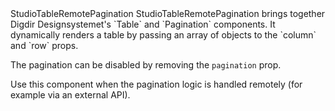 
<Meta of={StudioTableRemotePaginationStories} />

<Heading level={1} size='small'>
  StudioTableRemotePagination
</Heading>
<Paragraph>
  StudioTableRemotePagination brings together Digdir Designsystemet's `Table` and `Pagination` components.
  It dynamically renders a table by passing an array of objects to the `column` and `row` props.

  The pagination can be disabled by removing the `pagination` prop.

  Use this component when the pagination logic is handled remotely (for example via an external API).
</Paragraph>

<Canvas of={StudioTableRemotePaginationStories.Preview} />
